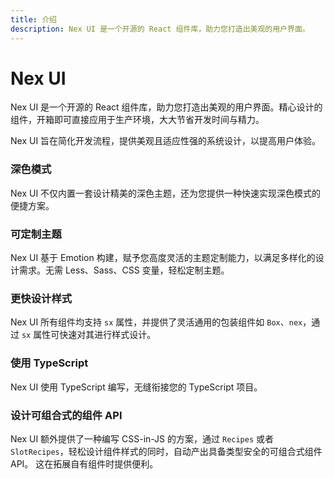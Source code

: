 ```yaml
---
title: 介绍
description: Nex UI 是一个开源的 React 组件库，助力您打造出美观的用户界面。
---
```


# Nex UI

Nex UI 是一个开源的 React 组件库，助力您打造出美观的用户界面。精心设计的组件，开箱即可直接应用于生产环境，大大节省开发时间与精力。

Nex UI 旨在简化开发流程，提供美观且适应性强的系统设计，以提高用户体验。

### 深色模式

Nex UI 不仅内置一套设计精美的深色主题，还为您提供一种快速实现深色模式的便捷方案。

### 可定制主题

Nex UI 基于 Emotion 构建，赋予您高度灵活的主题定制能力，以满足多样化的设计需求。无需 Less、Sass、CSS 变量，轻松定制主题。

### 更快设计样式

Nex UI 所有组件均支持 `sx` 属性，并提供了灵活通用的包装组件如 `Box`、`nex`，通过 `sx` 属性可快速对其进行样式设计。

### 使用 TypeScript

Nex UI 使用 TypeScript 编写，无缝衔接您的 TypeScript 项目。

### 设计可组合式的组件 API

Nex UI 额外提供了一种编写 CSS-in-JS 的方案，通过 `Recipes` 或者 `SlotRecipes`，轻松设计组件样式的同时，自动产出具备类型安全的可组合式组件 API。
这在拓展自有组件时提供便利。
